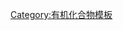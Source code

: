 {{Navbox
|name = 芳香族化合物
|title = [[芳香性|芳香族化合物]]
|listclass = hlist

|group1 = 单取代苯<br />（简单）
|list1 =
* [[甲苯]]
* [[乙苯]]
* [[正丙苯]]
* [[异丙苯]]
* [[苯乙烯]]
* [[苯酚]]
* [[苯乙酮]]
* [[苯甲醚]]
* [[苯乙醚]]
* [[苯甲醇]]
* [[苯甲醛]]
* [[苯甲酰氯]]
* [[苯甲酸]]
* [[苯甲腈]]
* [[硝基苯]]
* [[亚硝基苯]]
* [[苯胺]]
* [[氟苯]]
* [[氯苯]]
* [[溴苯]]
* [[碘苯]]
* [[苯磺酸]]

|group2 = 单取代苯<br />（其它）
|list2 =
* [[二苯基甲酮]]
* [[二苯基乙二酮]]
* [[苯乙酸]]
* [[扁桃酸]]
* [[苯丙酸]]
* [[肉桂酸]]
* [[乙酰苯胺]]
* [[苯乙胺]]
* [[偶氮苯]]
* [[重氮苯鹽#氯化重氮苯|氯化重氮苯]]
* [[过氧化苯甲酰]]
* [[氯化苄]]
* [[苯磺酰氯]]

* [[二苯甲烷]]
* [[三苯甲烷]]
* [[三苯甲醇]]
* [[三苯氯甲烷]]
* [[四苯甲烷]]

|group3 = 二取代苯
|list3 =
* [[二甲苯]]
** [[邻二甲苯]]
** [[间二甲苯]]
** [[对二甲苯]]
* [[苯二酚]]
** [[邻苯二酚]]
** [[间苯二酚]]
** [[对苯二酚]]
* [[苯二甲酸]]
** [[邻苯二甲酸]]
** [[间苯二甲酸]]
** [[对苯二甲酸]]
* [[苯二胺]]
** [[邻苯二胺]]
** [[间苯二胺]]
** [[对苯二胺]]
* [[甲苯胺]]
** [[邻甲苯胺]]
** [[间甲苯胺]]
** [[4-甲基苯胺|对甲苯胺]]
* [[间苯二磺酸]]
* [[对甲苯磺酸]]
* [[对氨基苯甲酸]]
* [[水杨酸]]
* [[乙酰水杨酸]]
* [[对乙酰氨基酚]]
* [[非那西丁]]
* [[间氯过氧苯甲酸]]

|group4 = 多取代苯
|list4  =
* [[三甲苯]]
** [[均三甲苯]]
** [[偏三甲苯]]
** [[连三甲苯]]
* [[四甲苯]]
** [[均四甲苯]]
** [[偏四甲苯]]
** [[连四甲苯]]
* [[五甲苯]]
* [[六甲苯]]
* [[没食子酸]]
* [[间苯三酚羧酸]]
* [[苯三酚]]
** [[连苯三酚]]
** [[偏苯三酚]]
** [[均苯三酚]]
* [[苦味酸]]
* [[三硝基甲苯]]
* [[2,4,6-三硝基苯胺|三硝基苯胺]]
* [[三溴苯酚]]
* [[五氯酚]]
* [[苯五酚]]
* [[苯六酚]]
* [[六氟苯]]
* [[六氯苯]]
* [[六溴苯]]
* [[六碘苯]]
* [[苯六甲酸]]
*[[1,3,5-三苯基苯]]

|group5 = 异构体
|list5 =
* [[杜瓦苯]]
* [[休克尔苯]]（[[盆苯]]）
* [[棱晶烷]]
* [[克劳斯苯]]
* [[联环丙烯]]

|group6 = 化合物
|list6 =
* [[联苯]]
* [[三联苯]]

* [[萘]]
* [[蒽]]
* [[菲]]
* [[蒄]]
* [[多環芳香烴|稠环芳烃]]

* [[苯炔]]
* [[苯醌]]
** [[1,2-苯醌|邻苯醌]]
** [[1,4-苯醌|对苯醌]]

|group7= 相关条目
|list7 =
* [[苯基]]
* [[苄基]]
* [[芳基]]
* [[芳香性]]
* [[芳香环]]
* [[定位规则]]
* [[亲电芳香取代|亲电芳香取代反应]]
* [[芳香族亲核取代反应|亲核芳香取代反应]]

}}<noinclude>
[[Category:芳香化合物| ]]
[[Category:有机化合物模板]]
</noinclude>